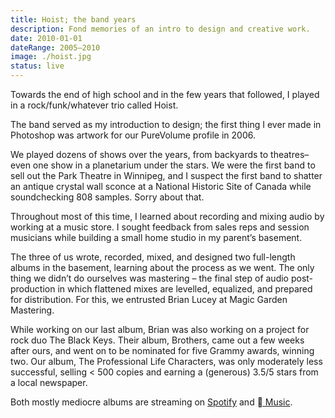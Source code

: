```yaml
---
title: Hoist; the band years
description: Fond memories of an intro to design and creative work.
date: 2010-01-01
dateRange: 2005–2010
image: ./hoist.jpg
status: live
---
```



Towards the end of high school and in the few years that followed, I played in a rock/funk/whatever trio called Hoist.

The band served as my introduction to design; the first thing I ever made in Photoshop was artwork for our PureVolume profile in 2006.

We played dozens of shows over the years, from backyards to theatres–even one show in a planetarium under the stars. We were the first band to sell out the Park Theatre in Winnipeg, and I suspect the first band to shatter an antique crystal wall sconce at a National Historic Site of Canada while soundchecking 808 samples. Sorry about that.

<PostImage
  src="./3114.jpg"
  size="large"
  caption="Hoist live at The Park Theatre in Winnipeg c. 2006 – photo by JT Austin"
  loading="eager"
/>

<PostImage
  src="./3213.jpg"
  size="large"
  caption="I played drums and occasionally a theremin disguised as a pink plastic pig – photo by JT Austin"
/>

Throughout most of this time, I learned about recording and mixing audio by working at a music store. I sought feedback from sales reps and session musicians while building a small home studio in my parent’s basement.

<PostImage src="./20.jpg" size="large" caption="Basement studio c. 2010" />

<PostImage src="./10.jpg" size="large" caption="Workstation c. 2010" />

The three of us wrote, recorded, mixed, and designed two full-length albums in the basement, learning about the process as we went. The only thing we didn’t do ourselves was mastering – the final step of audio post-production in which flattened mixes are levelled, equalized, and prepared for distribution. For this, we entrusted Brian Lucey at Magic Garden Mastering.

While working on our last album, Brian was also working on a project for rock duo The Black Keys. Their album, Brothers, came out a few weeks after ours, and went on to be nominated for five Grammy awards, winning two. Our album, The Professional Life Characters, was only moderately less successful, selling < 500 copies and earning a (generous) 3.5/5 stars from a local newspaper.

<PostVideo
  size="large"
  src="./hoist-albums.mp4"
  caption="You Can Have the Window Seat (2008) and The Professional Life Characters (2010)"
/>

Both mostly mediocre albums are streaming on [Spotify](https://open.spotify.com/artist/4x66JilCisubJIuWcIMJ8t) and [ Music](https://music.apple.com/us/artist/hoist/1503569449).
